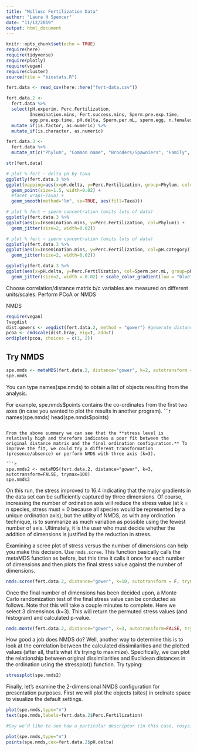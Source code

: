 ```yaml
---
title: "Mollusc Fertilization Data"
author: "Laura H Spencer"
date: "11/12/2019"
output: html_document
---
```


```r
knitr::opts_chunk$set(echo = TRUE)
require(here)
require(tidyverse)
require(plotly)
require(vegan)
require(cluster)
source(file = "biostats.R")
```

```r
fert.data <- read_csv(here::here("fert-data.csv"))

fert.data.2 <-
  fert.data %>%
  select(pH.experim, Perc.Fertilization, 
         Insemination.mins, Fert.success.mins, Sperm.pre.exp.time, 
         egg.pre.exp.time, pH.delta, Sperm.per.mL, sperm.egg, n.females, n.males) %>%
  mutate_if(is.factor, as.numeric) %>%
  mutate_if(is.character, as.numeric)

fert.data.3 <-
  fert.data %>%
  mutate_at(c("Phylum", "Common name", "Brooders/Spawniers", "Family", "Taxa", "Species") , as.factor)

str(fert.data)
```

```r
# plot % fert ~ delta pH by taxa
ggplotly(fert.data.3 %>%
ggplot(mapping=aes(x=pH.delta, y=Perc.Fertilization, group=Phylum, col=Phylum)) + 
  geom_point(size=1.5, width=0.02) +
  #facet_wrap(~Taxa) +
  geom_smooth(method="lm", se=TRUE, aes(fill=Taxa)))

# plot % fert ~ sperm concentration (omits lots of data)
ggplotly(fert.data.3 %>%
ggplot(aes(x=Insemination.mins, y=Perc.Fertilization, col=Phylum)) + 
  geom_jitter(size=2, width=0.02))

# plot % fert ~ sperm concentration (omits lots of data)
ggplotly(fert.data.3 %>%
ggplot(aes(x=Insemination.mins, y=Perc.Fertilization, col=pH.category)) + 
  geom_jitter(size=2, width=0.02))

ggplotly(fert.data.3 %>%
ggplot(aes(x=pH.delta, y=Perc.Fertilization, col=Sperm.per.mL, group=pH.category)) + 
  geom_jitter(size=2, width = 0.02) + scale_color_gradient(low = "blue", high = "red", limits=c(0, 33300000), oob=scales::squish))
```


Choose correlation/distance matrix b/c variables are measured on different units/scales. 
Perform PCoA or NMDS

NMDS 
```r
require(vegan)
?vegdist
dist.gowers <- vegdist(fert.data.2, method = "gower") #generate distance matrix  
pcoa <- cmdscale(dist.bray, eig=T, add=T)
ordiplot(pcoa, choices = c(1, 2))
```


## Try NMDS 

```r
spe.nmds <- metaMDS(fert.data.2, distance="gower", k=2, autotransform = F, trymax=100)
spe.nmds
```

You can type names(spe.nmds) to obtain a list of objects resulting from the analysis.

For example, spe.nmds$points contains the co-ordinates from the first two axes (in case you wanted to plot the results in another program). 
```r
names(spe.nmds)
head(spe.nmds$points)
```

From the above summary we can see that the **stress level is relatively high and therefore indicates a poor fit between the original distance matrix and the final ordination configuration.** To improve the fit, we could try a different transformation (presence/absence) or perform NMDS with three axis (k=3). 

```r
spe.nmds2 <- metaMDS(fert.data.2, distance="gower", k=3, autotransform=FALSE, trymax=100)
spe.nmds2
```

On this run, the stress improved to 16.4 indicating that the major gradients in the data set can be sufficiently captured by three dimensions. Of course, increasing the number of ordination axis will reduce the stress value (at k = n species, stress must = 0 because all species would be represented by a unique ordination axis), but the utility of NMDS, as with any ordination technique, is to summarize as much variation as possible using the fewest number of axis. Ultimately, it is the user who must decide whether the addition of dimensions is justified by the reduction in stress.

Examining a scree plot of stress versus the number of dimensions can help you make this decision. Use `nmds.scree`.
This function basically calls the metaMDS function as before, but this time it calls it once for each number of dimensions and then plots the final stress value against the number of dimensions.

```r
nmds.scree(fert.data.2, distance="gower", k=10, autotransform = F, trymax = 20)
```

Once the final number of dimensions has been decided upon, a Monte Carlo randomization test of the final stress value can be conducted as follows. Note that this will take a couple minutes to complete. Here we select 3 dimensinos (k=3). 
This will return the permuted stress values (and histogram) and calculated p-value.

```r
nmds.monte(fert.data.2, distance="gower", k=3, autotransform=FALSE, trymax=20)
```

How good a job does NMDS do? Well, another way to determine this is to look at the correlation between the calculated dissimilarities and the plotted values (after all, that's what it's trying to maximize). Specifically, we can plot the relationship between original dissimilarities and Euclidean distances in the ordination using the stressplot() function. Try typing:

```r
stressplot(spe.nmds2)
```

Finally, let’s examine the 2-dimensional NMDS configuration for presentation purposes. First we will plot the objects (sites) in ordinate space to visualize the default settings.

```r
plot(spe.nmds,type="n") 
text(spe.nmds,labels=fert.data.2$Perc.Fertilization)

#Say we’d like to see how a particular descriptor (in this case, rosyside dace abundance) changes with location. We can make the symbol size proportional to log abundance. Try typing,

plot(spe.nmds,type="n") 
points(spe.nmds,cex=fert.data.2$pH.delta)
```

